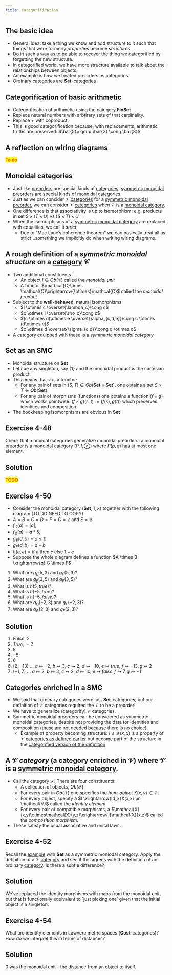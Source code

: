 ```yaml
---
title: Categorification
---
```


## The basic idea


- General idea: take a thing we know and add structure to it such that things that were formerly *properties* become *structures*
- Do in such a way as to be able to recover the thing we categorified by forgetting the new structure.
- In categorified world, we have more structure available to talk about the relationships between objects.
- An example is how we treated preorders as categories.
- Ordinary categories are **Set**-categories




::: {.callout-caution icon=false collapse=false}
## Categorification of basic arithmetic
<div id="categorification-arithmetic"/></div>
- Categorification of arithmetic using the category **FinSet**
- Replace natural numbers with arbtirary sets of that cardinality.
- Replace $+$ with coproduct.
- This is good categorification because, with replacements, arithmatic truths are preserved: $\bar{5}\sqcup \bar{3} \cong \bar{8}$

:::


## A reflection on wiring diagrams
[To do]{style="color: red; background-color: yellow;"}

## Monoidal categories

- Just like [preorders](../1/3.qmd#preorder) are special kinds of [categories](../3/2.qmd#cat), [symmetric monoidal preorders](../2/2.qmd#smp) are special kinds of [monoidal categories](#smc).
- Just as we can consider $\mathcal{V}$ [categories](../2/3.qmd#v-cat) for a [symmetric monoidal preorder](../2/2.qmd#smp), we can consider $\mathcal{V}$ [categories](../2/3.qmd#v-cat) when $\mathcal{V}$ is a [monoidal category](#smc).
- One difference is that associativity is up to isomorphism: e.g. products in set $S \times (T \times U)$ vs $(S \times T) \times U$
- When the isomorphisms of a [symmetric monoidal category](#smc) are replaced with equalities, we call it *strict*
    - Due to "Mac Lane's coherence theorem" we can basically treat all as strict...something we implicitly do when writing wiring diagrams.





::: {.callout-tip icon=false collapse=false}
## A **rough** definition of a *symmetric monoidal structure* on a [category](../3/2.qmd#cat) $\mathcal{C}$

<div id="smc"/></div>
- Two additional constituents
    - An object $I \in Ob(\mathcal{C})$ called the *monoidal unit*
    - A functor $\mathcal{C}\times \mathcal{C}\xrightarrow{\otimes}\mathcal{C}$ called the *monoidal product*
- Subject to the **well-behaved**, natural isomorphisms
    - $I \otimes c \overset{\lambda_c}\cong c$
    - $c \otimes I \overset{\rho_c}\cong c$
    - $(c \otimes d)\otimes e \overset{\alpha_{c,d,e}}\cong c \otimes (d\otimes e)$
    - $c \otimes d \overset{\sigma_{c,d}}\cong d \otimes c$
- A category equipped with these is a *symmetric monoidal category*

:::

::: {.callout-caution icon=false collapse=false}
## **Set** as an SMC
<div id="set-smc"/></div>


- Monoidal structure on **Set**
- Let $I$ be any singleton, say $\{1\}$ and the monoidal product is the cartesian product.
- This means that $\times$ is a functor:
    - For any pair of sets in $(S,T) \in Ob(\mathbf{Set}\times\mathbf{Set})$, one obtains a set $S \times T \in Ob(\mathbf{Set})$.
    - For any pair of morphisms (functions) one obtains a function $(f\times g)$ which works pointwise: $(f\times g)(s,t):=(f(s),g(t))$ which preserves identities and composition.
- The bookkeeping isomorphisms are obvious in **Set**



:::
::: {.callout-important icon=false collapse=false}
## Exercise 4-48
<div id="4-48"/></div>

Check that monoidal categories generalize monoidal preorders: a monoidal preorder is a monoidal category $(P,I,\otimes)$ where $P(p,q)$ has at most one element.

::: {.callout-note collapse=true appearance="minimal"}
## Solution
[TODO]{style="color: red; background-color: yellow;"}
:::
:::
::: {.callout-important icon=false collapse=false}
## Exercise 4-50
<div id="4-50"/></div>



- Consider the monoidal category $(\mathbf{Set},1,\times)$ together with the following diagram (TO DO NEED TO COPY)
- $A=B=C=D=F=G=\mathbb{Z}$ and $E=\mathbb{B}$
- $f_C(a)=|a|$,
- $f_D(a)=a*5$,
- $g_E(d,b)=d\leq b$
- $g_F(d,b)=d-b$
- $h(c,e)=\text{if }e\text{ then }c\text{ else }1-c$
- Suppose the whole diagram defines a function $A \times B \xrightarrow{q} G \times F$
1. What are $g_E(5,3)$ and $g_F(5,3)$?
2. What are $g_E(3,5)$ and $g_F(3,5)$?
3. What is $h(5,true)$?
4. What is $h(-5,true)$?
5. What is $h(-5,false)$?
6. What are $q_G(-2,3)$ and $q_F(-2,3)$?
7. What are $q_G(2,3)$ and $q_F(2,3)$?

::: {.callout-note collapse=true appearance="minimal"}
## Solution
1. $False,\ 2$
2. $True,\ -2$
3. $5$
4. $-5$
5. $6$
6. $(2,-13)$ ... $a\mapsto -2,\ b \mapsto 3,\ c\mapsto 2,\ d\mapsto -10,\ e\mapsto true,\ f\mapsto -13, g \mapsto 2$
7. $(-1,7)$ ... $a\mapsto 2,\ b \mapsto 3,\ c \mapsto 2,\ d\mapsto 10,\ e\mapsto false, f\mapsto 7, g\mapsto -1$
:::
:::


## Categories enriched in a SMC

- We said that ordinary categories were just **Set**-categories, but our definition of $\mathcal{V}$ categories required the $\mathcal{V}$ to be a preorder!
- We have to generalize (categorify) $\mathcal{V}$ categories.
- Symmetric monoidal preorders can be considered as symmetric monoidal categories, despite not providing the data for identities and composition (these are not needed because there is no choice).
    - Example of property becoming structure: $I \leq \mathcal{X}(x,x)$ is a property of $\mathcal{V}$ [categories as defined earlier](../2/3.qmd#v-cat) but become part of the structure in the [categorified version of the definition](#enrich-smc).


::: {.callout-tip icon=false collapse=false}
## A $\mathcal{V}$ *category* (a category enriched in $\mathcal{V}$) where $\mathcal{V}$ is a [symmetric monoidal category](#smc).

<div id="enrich-smc"/></div>
- Call the category $\mathcal{X}$. There are four constituents:
    - A collection of objects, $Ob(\mathcal{X})$
    - For every pair in $Ob(\mathcal{X})$ one specifies the *hom-object* $X(x,y) \in \mathcal{V}$.
    - For every object, specify a $I \xrightarrow{id_x}X(x,x) \in \mathcal{V}$ called the *identity element*
    - For every pair of compatible morphisms, a $\mathcal{X}(x,y)\otimes\mathcal{X}(y,z)\xrightarrow{;}\mathcal{X}(x,z)$ called the *composition morphism*.
- These satisfy the usual associative and unital laws.

:::

::: {.callout-important icon=false collapse=false}
## Exercise 4-52
<div id="4-52"/></div>

Recall the [example](#set-smc) with **Set** as a symmetric moniodal category. Apply the definition of a $\mathcal{V}$ [category](#enrich-smc) and see if this agrees with the definition of an ordinary [category](../3/2.qmd#cat). Is there a subtle difference?

::: {.callout-note collapse=true appearance="minimal"}
## Solution
We've replaced the identity morphisms with maps from the monoidal unit, but that is functionally equivalent to `just picking one' given that the initial object is a singleton.

:::
:::

::: {.callout-important icon=false collapse=false}
## Exercise 4-54
<div id="4-54"/></div>

What are identity elements in Lawvere metric spaces (**Cost**-categories)? How do we interpret this in terms of distances?

::: {.callout-note collapse=true appearance="minimal"}
## Solution
$0$ was the monoidal unit - the distance from an object to itself.

:::
:::

